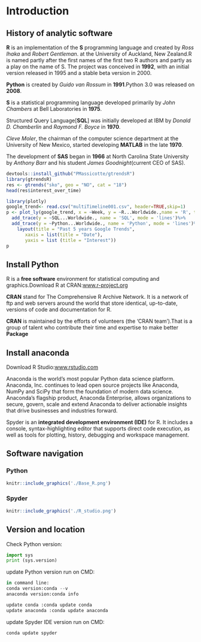 # Introduction {#intro}

## History of analytic software
**R** is an implementation of the **S** programming language and created by *Ross Ihaka* and *Robert Gentleman*. at the University of Auckland, New Zealand.R is named partly after the first names of the first two R authors and partly as a play on the name of S. The project was conceived in **1992**, with an initial version released in 1995 and a stable beta version in 2000.

**Python** is created by *Guido van Rossum* in **1991**.Python 3.0 was released on **2008**.

**S** is a statistical programming language developed primarily by *John Chambers* at Bell Laboratories in **1975**.

Structured Query Language[**SQL**] was initially developed at IBM by *Donald D. Chamberlin* and *Raymond F. Boyce* in **1970**.

*Cleve Moler*, the chairman of the computer science department at the University of New Mexico, started developing **MATLAB** in the late **1970**.

The development of **SAS** began in **1966** at North Carolina State University by *Anthony Barr* and his student *James Goodnight*(current CEO of SAS).


```r
devtools::install_github("PMassicotte/gtrendsR")
library(gtrendsR)
res <- gtrends("sko", geo = "NO", cat = "18")
head(res$interest_over_time)
```
```r
library(plotly)
google_trend<- read.csv("multiTimeline001.csv", header=TRUE,skip=1)
p <- plot_ly(google_trend, x = ~Week, y = ~R...Worldwide.,name = 'R', type = 'scatter', mode = 'lines')%>%
  add_trace(y = ~SQL...Worldwide., name = 'SQL', mode = 'lines')%>%
  add_trace(y = ~Python...Worldwide., name = 'Python', mode = 'lines')%>%
    layout(title = "Past 5 years Google Trends",
       xaxis = list(title = "Date"),
       yaxis = list (title = "Interest"))
p
```


## Install Python

R is a **free software** environment for statistical computing and graphics.Download R at CRAN:[www.r-project.org](https://www.r-project.org/)

**CRAN** stand for The Comprehensive R Archive Network. It is a network of ftp and web servers around the world that store identical, up-to-date, versions of code and documentation for R.

**CRAN** is maintained by the efforts of volunteers (the 'CRAN team').That is a group of talent who contribute their time and expertise to make better **Package**

## Install anaconda


Download R Studio:[www.rstudio.com](https://www.anaconda.com/download/)

Anaconda is the world’s most popular Python data science platform. Anaconda, Inc. continues to lead open source projects like Anaconda, NumPy and SciPy 
that form the foundation of modern data science. Anaconda’s flagship product, Anaconda Enterprise, allows organizations to secure, govern, 
scale and extend Anaconda to deliver actionable insights that drive businesses and industries forward.

Spyder is an **integrated development environment (IDE)** for R. It includes a console, syntax-highlighting editor that supports direct code execution, as well as tools for plotting, history, debugging and workspace management.


## Software navigation

### Python

```r
knitr::include_graphics('./Base_R.png')
```

### Spyder

```r
knitr::include_graphics('./R_studio.png')
```



## Version and location

Check Python version:
```python
import sys
print (sys.version)
```

update Python version run on CMD:
```python
in command line:
conda version:conda --v
anaconda version:conda info

update conda :conda update conda
update anaconda :conda update anaconda
```
update Spyder IDE version run on CMD:
```python
conda update spyder
```
